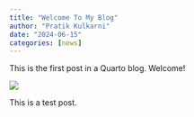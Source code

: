 ```yaml
---
title: "Welcome To My Blog"
author: "Pratik Kulkarni"
date: "2024-06-15"
categories: [news]
---
```


This is the first post in a Quarto blog. Welcome!

![](thumbnail.jpg)

This is a test post.
